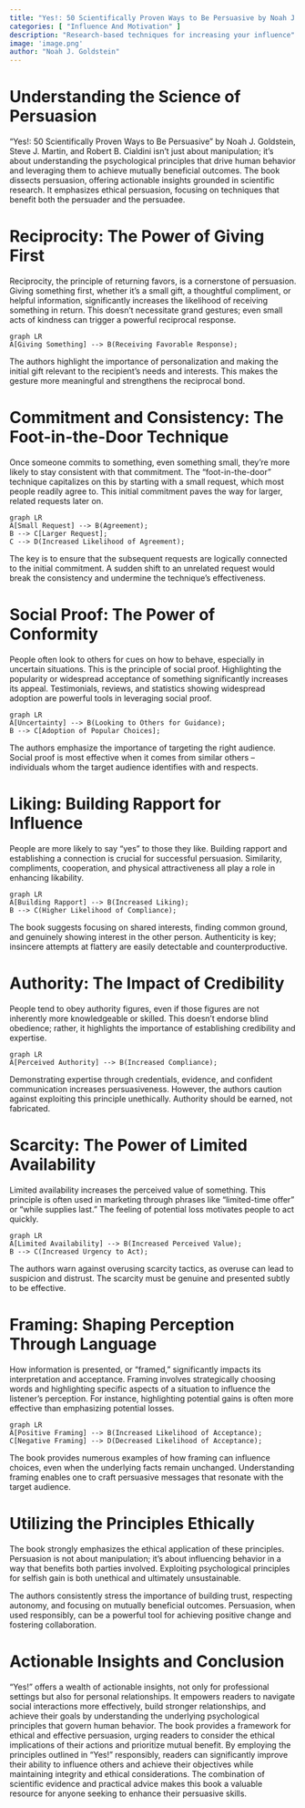 ```yaml
---
title: "Yes!: 50 Scientifically Proven Ways to Be Persuasive by Noah J. Goldstein"
categories: [ "Influence And Motivation" ]
description: "Research-based techniques for increasing your influence"
image: 'image.png'
author: "Noah J. Goldstein"
---
```

# Understanding the Science of Persuasion

"Yes!: 50 Scientifically Proven Ways to Be Persuasive" by Noah J. Goldstein, Steve J. Martin, and Robert B. Cialdini isn't just about manipulation; it's about understanding the psychological principles that drive human behavior and leveraging them to achieve mutually beneficial outcomes.  The book dissects persuasion, offering actionable insights grounded in scientific research. It emphasizes ethical persuasion, focusing on techniques that benefit both the persuader and the persuadee.

# Reciprocity: The Power of Giving First

Reciprocity, the principle of returning favors, is a cornerstone of persuasion.  Giving something first, whether it's a small gift, a thoughtful compliment, or helpful information, significantly increases the likelihood of receiving something in return. This doesn't necessitate grand gestures; even small acts of kindness can trigger a powerful reciprocal response.

```mermaid
graph LR
A[Giving Something] --> B(Receiving Favorable Response);
```

The authors highlight the importance of personalization and making the initial gift relevant to the recipient's needs and interests. This makes the gesture more meaningful and strengthens the reciprocal bond.

# Commitment and Consistency: The Foot-in-the-Door Technique

Once someone commits to something, even something small, they're more likely to stay consistent with that commitment.  The "foot-in-the-door" technique capitalizes on this by starting with a small request, which most people readily agree to. This initial commitment paves the way for larger, related requests later on.

```mermaid
graph LR
A[Small Request] --> B(Agreement);
B --> C[Larger Request];
C --> D(Increased Likelihood of Agreement);
```

The key is to ensure that the subsequent requests are logically connected to the initial commitment.  A sudden shift to an unrelated request would break the consistency and undermine the technique's effectiveness.

# Social Proof: The Power of Conformity

People often look to others for cues on how to behave, especially in uncertain situations. This is the principle of social proof. Highlighting the popularity or widespread acceptance of something significantly increases its appeal. Testimonials, reviews, and statistics showing widespread adoption are powerful tools in leveraging social proof.

```mermaid
graph LR
A[Uncertainty] --> B(Looking to Others for Guidance);
B --> C[Adoption of Popular Choices];
```

The authors emphasize the importance of targeting the right audience.  Social proof is most effective when it comes from similar others – individuals whom the target audience identifies with and respects.

# Liking: Building Rapport for Influence

People are more likely to say "yes" to those they like.  Building rapport and establishing a connection is crucial for successful persuasion.  Similarity, compliments, cooperation, and physical attractiveness all play a role in enhancing likability.

```mermaid
graph LR
A[Building Rapport] --> B(Increased Liking);
B --> C(Higher Likelihood of Compliance);
```

The book suggests focusing on shared interests, finding common ground, and genuinely showing interest in the other person.  Authenticity is key; insincere attempts at flattery are easily detectable and counterproductive.

# Authority: The Impact of Credibility

People tend to obey authority figures, even if those figures are not inherently more knowledgeable or skilled.  This doesn't endorse blind obedience; rather, it highlights the importance of establishing credibility and expertise.

```mermaid
graph LR
A[Perceived Authority] --> B(Increased Compliance);
```

Demonstrating expertise through credentials, evidence, and confident communication increases persuasiveness.  However, the authors caution against exploiting this principle unethically.  Authority should be earned, not fabricated.

# Scarcity: The Power of Limited Availability

Limited availability increases the perceived value of something.  This principle is often used in marketing through phrases like "limited-time offer" or "while supplies last." The feeling of potential loss motivates people to act quickly.

```mermaid
graph LR
A[Limited Availability] --> B(Increased Perceived Value);
B --> C(Increased Urgency to Act);
```

The authors warn against overusing scarcity tactics, as overuse can lead to suspicion and distrust.  The scarcity must be genuine and presented subtly to be effective.


# Framing: Shaping Perception Through Language

How information is presented, or "framed," significantly impacts its interpretation and acceptance.  Framing involves strategically choosing words and highlighting specific aspects of a situation to influence the listener's perception.  For instance, highlighting potential gains is often more effective than emphasizing potential losses.

```mermaid
graph LR
A[Positive Framing] --> B(Increased Likelihood of Acceptance);
C[Negative Framing] --> D(Decreased Likelihood of Acceptance);
```

The book provides numerous examples of how framing can influence choices, even when the underlying facts remain unchanged.  Understanding framing enables one to craft persuasive messages that resonate with the target audience.

#  Utilizing  the Principles  Ethically

The book strongly emphasizes the ethical application of these principles.  Persuasion is not about manipulation; it's about influencing behavior in a way that benefits both parties involved.  Exploiting psychological principles for selfish gain is both unethical and ultimately unsustainable.

The authors consistently stress the importance of building trust, respecting autonomy, and focusing on mutually beneficial outcomes.  Persuasion, when used responsibly, can be a powerful tool for achieving positive change and fostering collaboration.


# Actionable Insights and Conclusion

"Yes!" offers a wealth of actionable insights, not only for professional settings but also for personal relationships.  It empowers readers to navigate social interactions more effectively, build stronger relationships, and achieve their goals by understanding the underlying psychological principles that govern human behavior. The book provides a framework for ethical and effective persuasion, urging readers to consider the ethical implications of their actions and prioritize mutual benefit. By employing the principles outlined in "Yes!" responsibly, readers can significantly improve their ability to influence others and achieve their objectives while maintaining integrity and ethical considerations.  The combination of scientific evidence and practical advice makes this book a valuable resource for anyone seeking to enhance their persuasive skills.

